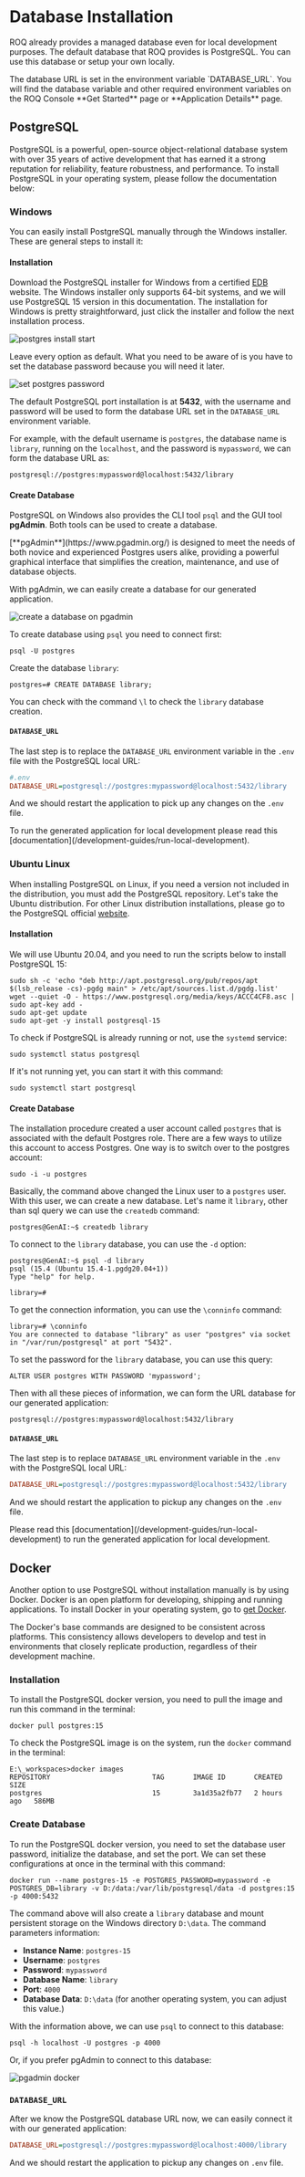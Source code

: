 
# Database Installation

ROQ already provides a managed database even for local development purposes. The default database that ROQ provides is PostgreSQL. You can use this database or setup your own locally. 

<Callout type="info">
The database URL is set in the environment variable `DATABASE_URL`. You will find the database variable and other required environment variables on the ROQ Console **Get Started** page or **Application Details** page. 
</Callout>

## PostgreSQL

PostgreSQL is a powerful, open-source object-relational database system with over 35 years of active development that has earned it a strong reputation for reliability, feature robustness, and performance. To install PostgreSQL in your operating system, please follow the documentation below:

### Windows

You can easily install PostgreSQL manually through the Windows installer. These are general steps to install it:

#### Installation

Download the PostgreSQL installer for Windows from a certified [EDB](https://www.enterprisedb.com/downloads/postgres-postgresql-downloads) website. The Windows installer only supports 64-bit systems, and we will use PostgreSQL 15 version in this documentation. The installation for Windows is pretty straightforward, just click the installer and follow the next installation process.

![postgres install start](/postgresql-install-1.png)

Leave every option as default. What you need to be aware of is you have to set the database password because you will need it later.

![set postgres password](/postgresql-install-password.png)

The default PostgreSQL port installation is at **5432**, with the username and password will be used to form the database URL set in the `DATABASE_URL` environment variable. 

For example, with the default username is `postgres`, the database name is `library`, running on the `localhost`, and the password is `mypassword`, we can form the database URL as:

```shell
postgresql://postgres:mypassword@localhost:5432/library
```

#### Create Database

PostgreSQL on Windows also provides the CLI tool `psql` and the GUI tool **pgAdmin**. Both tools can be used to create a database.

<Callout type="info">
[**pgAdmin**](https://www.pgadmin.org/) is designed to meet the needs of both novice and experienced Postgres users alike, providing a powerful graphical interface that simplifies the creation, maintenance, and use of database objects.
</Callout>

With pgAdmin, we can easily create a database for our generated application.

![create a database on pgadmin](/pgadmin-create-db.png)

To create database using `psql` you need to connect first:

```shell
psql -U postgres
```
Create the database `library`:

```shell
postgres=# CREATE DATABASE library;
```

You can check with the command `\l` to check the `library` database creation.

#### `DATABASE_URL`

The last step is to replace the `DATABASE_URL` environment variable in the `.env` file with the PostgreSQL local URL:

```ini
#.env
DATABASE_URL=postgresql://postgres:mypassword@localhost:5432/library
```

And we should restart the application to pick up any changes on the `.env` file.

<Callout type="info">
To run the generated application for local development please read this [documentation](/development-guides/run-local-development).
</Callout>


### Ubuntu Linux

When installing PostgreSQL on Linux, if you need a version not included in the distribution, you must add the PostgreSQL repository. Let's take the Ubuntu distribution. For other Linux distribution installations, please go to the PostgreSQL official [website](https://www.postgresql.org/download/).

#### Installation

We will use Ubuntu 20.04, and you need to run the scripts below to install PostgreSQL 15:

```shell
sudo sh -c 'echo "deb http://apt.postgresql.org/pub/repos/apt $(lsb_release -cs)-pgdg main" > /etc/apt/sources.list.d/pgdg.list'
wget --quiet -O - https://www.postgresql.org/media/keys/ACCC4CF8.asc | sudo apt-key add -
sudo apt-get update
sudo apt-get -y install postgresql-15
```

To check if PostgreSQL is already running or not, use the `systemd` service:

```shell
sudo systemctl status postgresql
```

If it's not running yet, you can start it with this command:

```shell
sudo systemctl start postgresql
```

#### Create Database

The installation procedure created a user account called `postgres` that is associated with the default Postgres role. There are a few ways to utilize this account to access Postgres. One way is to switch over to the postgres account:

```shell
sudo -i -u postgres
```
Basically, the command above changed the Linux user to a `postgres` user. With this user, we can create a new database. Let's name it `library`, other than sql query we can use the `createdb` command:

```shell
postgres@GenAI:~$ createdb library
```
To connect to the `library` database, you can use the `-d` option:

```shell
postgres@GenAI:~$ psql -d library
psql (15.4 (Ubuntu 15.4-1.pgdg20.04+1))
Type "help" for help.

library=#
```

To get the connection information, you can use the `\conninfo` command:

```shell
library=# \conninfo
You are connected to database "library" as user "postgres" via socket in "/var/run/postgresql" at port "5432". 
```

To set the password for the `library` database, you can use this query:

```shell
ALTER USER postgres WITH PASSWORD 'mypassword';
```

Then with all these pieces of information, we can form the URL database for our generated application:

```shell
postgresql://postgres:mypassword@localhost:5432/library
```

#### `DATABASE_URL`

The last step is to replace `DATABASE_URL` environment variable in the `.env` with the PostgreSQL local URL:

```ini
DATABASE_URL=postgresql://postgres:mypassword@localhost:5432/library
```

And we should restart the application to pickup any changes on the `.env` file.

<Callout type="info">
Please read this [documentation](/development-guides/run-local-development) to run the generated application for local development.
</Callout>


## Docker

Another option to use PostgreSQL without installation manually is by using Docker. Docker is an open platform for developing, shipping and running applications. To install Docker in your operating system, go to [get Docker](https://docs.docker.com/get-docker/). 

The Docker's base commands are designed to be consistent across platforms. This consistency allows developers to develop and test in environments that closely replicate production, regardless of their development machine.

### Installation

To install the PostgreSQL docker version, you need to pull the image and run this command in the terminal:

```shell
docker pull postgres:15
```
To check the PostgreSQL image is on the system, run the `docker` command in the terminal:

```shell
E:\_workspaces>docker images
REPOSITORY                         TAG       IMAGE ID       CREATED       SIZE
postgres                           15        3a1d35a2fb77   2 hours ago   586MB
```

### Create Database 

To run the PostgreSQL docker version, you need to set the database user password, initialize the database, and set the port. We can set these configurations at once in the terminal with this command:

```shell
docker run --name postgres-15 -e POSTGRES_PASSWORD=mypassword -e POSTGRES_DB=library -v D:/data:/var/lib/postgresql/data -d postgres:15 -p 4000:5432
```
The command above will also create a `library` database and mount persistent storage on the Windows directory `D:\data`. The command parameters information:

- **Instance Name**: `postgres-15`
- **Username**: `postgres`
- **Password**: `mypassword`
- **Database Name**: `library`
- **Port**: `4000`
- **Database Data**: `D:\data` (for another operating system, you can adjust this value.)

With the information above, we can use `psql` to connect to this database:

```shell
psql -h localhost -U postgres -p 4000
```

Or, if you prefer pgAdmin to connect to this database:

![pgadmin docker](/pgadmin-docker.png)

### `DATABASE_URL`

After we know the PostgreSQL database URL now, we can easily connect it with our generated application:


```ini
DATABASE_URL=postgresql://postgres:mypassword@localhost:4000/library
```

And we should restart the application to pickup any changes on `.env` file.